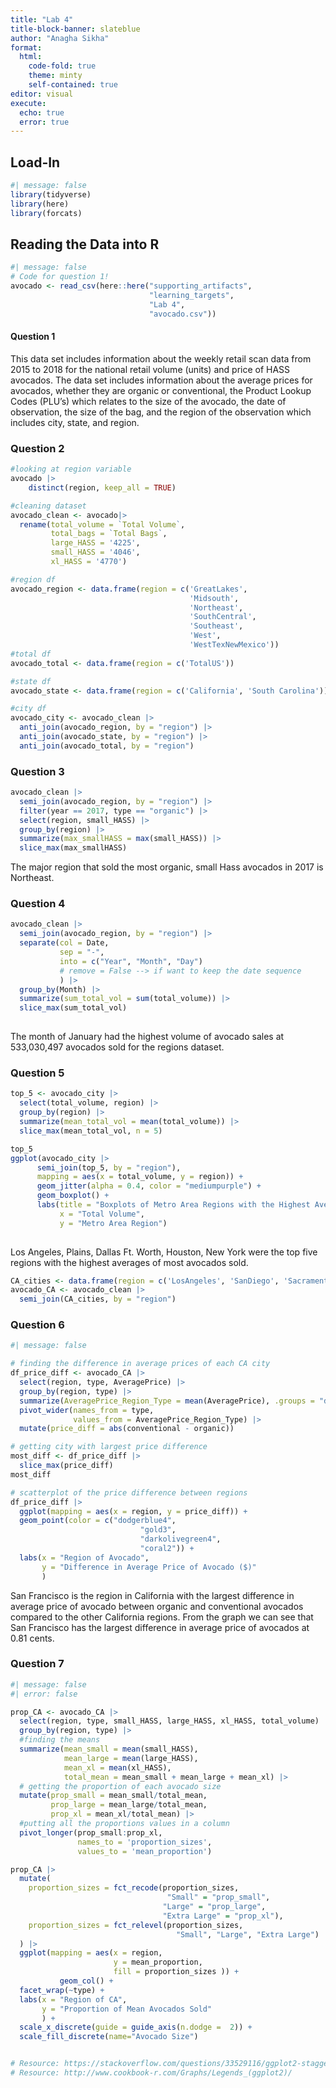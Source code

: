 ```yaml
---
title: "Lab 4"
title-block-banner: slateblue
author: "Anagha Sikha"
format: 
  html:
    code-fold: true
    theme: minty
    self-contained: true
editor: visual
execute: 
  echo: true
  error: true
---
```


## Load-In

```r
#| message: false
library(tidyverse)
library(here)
library(forcats)
```

## Reading the Data into R

```r
#| message: false
# Code for question 1! 
avocado <- read_csv(here::here("supporting_artifacts", 
                               "learning_targets", 
                               "Lab 4", 
                               "avocado.csv"))
```

#### Question 1

This data set includes information about the weekly retail scan data from 2015 to 2018 for the national retail volume (units) and price of HASS avocados. The data set includes information about the average prices for avocados, whether they are organic or conventional, the Product Lookup Codes (PLU's) which relates to the size of the avocado, the date of observation, the size of the bag, and the region of the observation which includes city, state, and region.

### Question 2

```r
#looking at region variable
avocado |>
    distinct(region, keep_all = TRUE)

#cleaning dataset
avocado_clean <- avocado|>
  rename(total_volume = `Total Volume`,
         total_bags = `Total Bags`,
         large_HASS = '4225',
         small_HASS = '4046',
         xl_HASS = '4770')

#region df
avocado_region <- data.frame(region = c('GreatLakes', 
                                        'Midsouth', 
                                        'Northeast',
                                        'SouthCentral',
                                        'Southeast',
                                        'West', 
                                        'WestTexNewMexico'))
#total df
avocado_total <- data.frame(region = c('TotalUS'))

#state df
avocado_state <- data.frame(region = c('California', 'South Carolina'))

#city df
avocado_city <- avocado_clean |>
  anti_join(avocado_region, by = "region") |>
  anti_join(avocado_state, by = "region") |>
  anti_join(avocado_total, by = "region")
```

### Question 3

```r
avocado_clean |>
  semi_join(avocado_region, by = "region") |>
  filter(year == 2017, type == "organic") |>
  select(region, small_HASS) |>
  group_by(region) |>
  summarize(max_smallHASS = max(small_HASS)) |>
  slice_max(max_smallHASS)
```

The major region that sold the most organic, small Hass avocados in 2017 is Northeast.

### Question 4

```r
avocado_clean |>
  semi_join(avocado_region, by = "region") |>
  separate(col = Date,
           sep = "-",
           into = c("Year", "Month", "Day") 
           # remove = False --> if want to keep the date sequence 
           ) |>
  group_by(Month) |>
  summarize(sum_total_vol = sum(total_volume)) |>
  slice_max(sum_total_vol)
  
```

The month of January had the highest volume of avocado sales at 533,030,497 avocados sold for the regions dataset.

### Question 5

```r
top_5 <- avocado_city |>
  select(total_volume, region) |>
  group_by(region) |>
  summarize(mean_total_vol = mean(total_volume)) |>
  slice_max(mean_total_vol, n = 5)

top_5
ggplot(avocado_city |>
      semi_join(top_5, by = "region"),
      mapping = aes(x = total_volume, y = region)) +
      geom_jitter(alpha = 0.4, color = "mediumpurple") +
      geom_boxplot() +
      labs(title = "Boxplots of Metro Area Regions with the Highest Average Avocados Sold",
           x = "Total Volume",
           y = "Metro Area Region")
  
```

Los Angeles, Plains, Dallas Ft. Worth, Houston, New York were the top five regions with the highest averages of most avocados sold.

```r
CA_cities <- data.frame(region = c('LosAngeles', 'SanDiego', 'Sacramento', 'SanFrancisco'))
avocado_CA <- avocado_clean |>
  semi_join(CA_cities, by = "region") 
```

### Question 6

```r
#| message: false

# finding the difference in average prices of each CA city
df_price_diff <- avocado_CA |>
  select(region, type, AveragePrice) |>
  group_by(region, type) |>
  summarize(AveragePrice_Region_Type = mean(AveragePrice), .groups = "drop") |>
  pivot_wider(names_from = type,
              values_from = AveragePrice_Region_Type) |>
  mutate(price_diff = abs(conventional - organic))

# getting city with largest price difference
most_diff <- df_price_diff |> 
  slice_max(price_diff)
most_diff

# scatterplot of the price difference between regions
df_price_diff |>
  ggplot(mapping = aes(x = region, y = price_diff)) +
  geom_point(color = c("dodgerblue4",
                             "gold3",
                             "darkolivegreen4",
                             "coral2")) +
  labs(x = "Region of Avocado",
       y = "Difference in Average Price of Avocado ($)"
       )

```

San Francisco is the region in California with the largest difference in average price of avocado between organic and conventional avocados compared to the other California regions. From the graph we can see that San Francisco has the largest difference in average price of avocados at 0.81 cents.

### Question 7

```r
#| message: false
#| error: false

prop_CA <- avocado_CA |>
  select(region, type, small_HASS, large_HASS, xl_HASS, total_volume) |>
  group_by(region, type) |>
  #finding the means
  summarize(mean_small = mean(small_HASS),
            mean_large = mean(large_HASS),
            mean_xl = mean(xl_HASS),
            total_mean = mean_small + mean_large + mean_xl) |>
  # getting the proportion of each avocado size
  mutate(prop_small = mean_small/total_mean,
         prop_large = mean_large/total_mean,
         prop_xl = mean_xl/total_mean) |>
  #putting all the proportions values in a column
  pivot_longer(prop_small:prop_xl,
               names_to = 'proportion_sizes',
               values_to = 'mean_proportion')

prop_CA |>
  mutate(
    proportion_sizes = fct_recode(proportion_sizes, 
                                   "Small" = "prop_small",
                                  "Large" = "prop_large",
                                  "Extra Large" = "prop_xl"),
    proportion_sizes = fct_relevel(proportion_sizes,
                                     "Small", "Large", "Extra Large") 
  ) |>
  ggplot(mapping = aes(x = region, 
                       y = mean_proportion, 
                       fill = proportion_sizes )) + 
           geom_col() +
  facet_wrap(~type) +
  labs(x = "Region of CA",
       y = "Proportion of Mean Avocados Sold"
       ) +
  scale_x_discrete(guide = guide_axis(n.dodge =  2)) +
  scale_fill_discrete(name="Avocado Size")


# Resource: https://stackoverflow.com/questions/33529116/ggplot2-stagger-axis-labels
# Resource: http://www.cookbook-r.com/Graphs/Legends_(ggplot2)/
```
